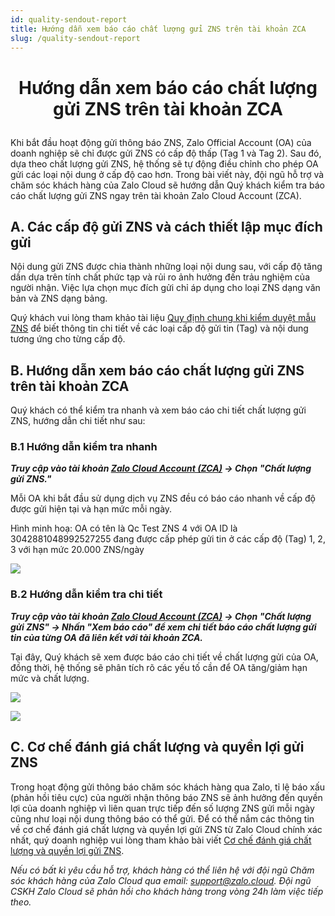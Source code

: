```yaml
---
id: quality-sendout-report
title: Hướng dẫn xem báo cáo chất lượng gửi ZNS trên tài khoản ZCA 
slug: /quality-sendout-report
---
```


# <p align="center">Hướng dẫn xem báo cáo chất lượng gửi ZNS trên tài khoản ZCA </p>

Khi bắt đầu hoạt động gửi thông báo ZNS, Zalo Official Account (OA) của doanh nghiệp sẽ chỉ được gửi ZNS có cấp độ thấp (Tag 1 và Tag 2). Sau đó, dựa theo chất lượng gửi ZNS, hệ thống sẽ tự động điều chỉnh cho phép OA gửi các loại nội dung ở cấp độ cao hơn. Trong bài viết này, đội ngũ hỗ trợ và chăm sóc khách hàng của Zalo Cloud sẽ hướng dẫn Quý khách kiểm tra báo cáo chất lượng gửi ZNS ngay trên tài khoản Zalo Cloud Account (ZCA).

## A. Các cấp độ gửi ZNS và cách thiết lập mục đích gửi

Nội dung gửi ZNS được chia thành những loại nội dung sau, với cấp độ tăng dần dựa trên tính chất phức tạp và rủi ro ảnh hưởng đến trảu nghiệm của người nhận. Việc lựa chọn mục đích gửi chỉ áp dụng cho loại ZNS dạng văn bản và ZNS dạng bảng.

Quý khách vui lòng tham khảo tài liệu [Quy định chung khi kiểm duyệt mẫu ZNS](https://zalo.cloud/news/quy-dinh-chung-khi-kiem-duyet-mau-tin-zns/baujzpyvjjrz7776m) để biết thông tin chi tiết về các loại cấp độ gửi tin (Tag) và nội dung tương ứng cho từng cấp độ.

## B. Hướng dẫn xem báo cáo chất lượng gửi ZNS trên tài khoản ZCA

Quý khách có thể kiểm tra nhanh và xem báo cáo chi tiết chất lượng gửi ZNS, hướng dẫn chi tiết như sau:

### B.1 Hướng dẫn kiểm tra nhanh

***Truy cập vào tài khoản [Zalo Cloud Account (ZCA)](https://account.zalo.cloud/spending/overview) → Chọn "Chất lượng gửi ZNS."***

Mỗi OA khi bắt đầu sử dụng dịch vụ ZNS đều có báo cáo nhanh về cấp độ được gửi hiện tại và hạn mức mỗi ngày.

Hình minh hoạ: OA có tên là Qc Test ZNS 4 với OA ID là 3042881048992527255 đang được cấp phép gửi tin ở các cấp độ (Tag) 1, 2, 3 với hạn mức 20.000 ZNS/ngày

<p style={{textAlign: 'center'}}>
    <img src="https://stc-oa.zdn.vn/uploads/2024/09/05/24a4b4c50b390a14a7f5217d8c19c023.png" />
</p>

### B.2 Hướng dẫn kiểm tra chi tiết

***Truy cập vào tài khoản [Zalo Cloud Account (ZCA)](https://account.zalo.cloud/spending/overview) → Chọn "Chất lượng gửi ZNS" → Nhấn "Xem báo cáo" để xem chi tiết báo cáo chất lượng gửi tin của từng OA đã liên kết với tài khoản ZCA.***

Tại đây, Quý khách sẽ xem được báo cáo chi tiết về chất lượng gửi của OA, đồng thời, hệ thống sẽ phân tích rõ các yếu tố cần để OA tăng/giảm hạn mức và chất lượng.

<p style={{textAlign: 'center'}}>
    <img src="https://stc-oa.zdn.vn/uploads/2024/09/05/52cebcf262eb69e1b9ea4de345b12ffb.png" />
</p>

<p style={{textAlign: 'center'}}>
    <img src="https://stc-oa.zdn.vn/uploads/2024/09/05/b34d71b6ae06776ea92fd76dada284b4.png" />
</p>

## C. Cơ chế đánh giá chất lượng và quyền lợi gửi ZNS

Trong hoạt động gửi thông báo chăm sóc khách hàng qua Zalo, tỉ lệ báo xấu (phản hồi tiêu cực) của người nhận thông báo ZNS sẽ ảnh hưởng đến quyền lợi của doanh nghiệp vì liên quan trực tiếp đến số lượng ZNS gửi mỗi ngày cũng như loại nội dung thông báo có thể gửi. Để có thể nắm các thông tin về cơ chế đánh giá chất lượng và quyền lợi gửi ZNS từ Zalo Cloud chính xác nhất, quý doanh nghiệp vui lòng tham khảo bài viết [Cơ chế đánh giá chất lượng và quyền lợi gửi ZNS](https://zalo.cloud/blog/co-che-danh-gia-chat-luong-va-quyen-loi-gui-zns/rzu6k97e8vkbnmereg).

*Nếu có bất kì yêu cầu hỗ trợ, khách hàng có thể liên hệ với đội ngũ Chăm sóc khách hàng của Zalo Cloud qua email: support@zalo.cloud. Đội ngũ CSKH Zalo Cloud sẽ phản hồi cho khách hàng trong vòng 24h làm việc tiếp theo.*



